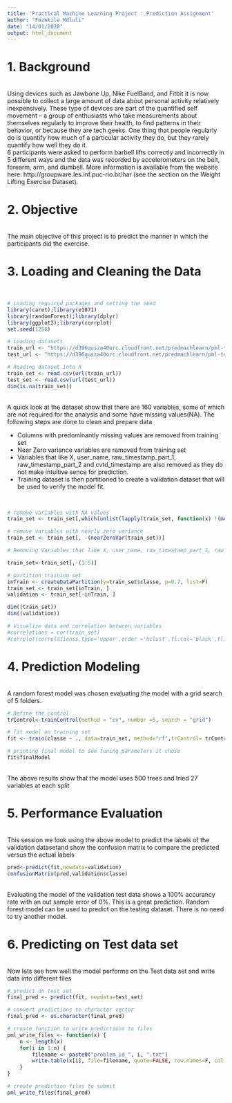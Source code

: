 ```yaml
---
title: 'Practical Machine Learning Project : Prediction Assignment'
author: "Fezekile Mdluli"
date: "14/01/2020"
output: html_document
---
```


# 1. Background
\
Using devices such as Jawbone Up, Nike FuelBand, and Fitbit it is now possible to collect a large amount of data about personal activity relatively inexpensively. These type of devices are part of the quantified self movement – a group of enthusiasts who take measurements about themselves regularly to improve their health, to find patterns in their behavior, or because they are tech geeks. One thing that people regularly do is quantify how much of a particular activity they do, but they rarely quantify how well they do it. 
\
6 participants were asked to perform barbell lifts correctly and incorrectly in 5 different ways and the data was recorded by accelerometers on the belt, forearm, arm, and dumbell. More information is available from the website here: http://groupware.les.inf.puc-rio.br/har (see the section on the Weight Lifting Exercise Dataset).
\

# 2. Objective
\
The main objective of this project is to predict the manner in which the participants did the exercise.
\

# 3. Loading and Cleaning the Data

\
```r
# Loading required packages and setting the seed
library(caret);library(e1071)
library(randomForest);library(dplyr)
library(ggplot2);library(corrplot)
set.seed(1256)

# Loading datasets
train_url <- "https://d396qusza40orc.cloudfront.net/predmachlearn/pml-training.csv"
test_url <- "https://d396qusza40orc.cloudfront.net/predmachlearn/pml-testing.csv"

# Reading dataset into R
train_set <- read.csv(url(train_url))
test_set <- read.csv(url(test_url))
dim(is.na(train_set))
```
\
A quick look at the dataset show that there are 160 variables, some of which are not required for the analysis and some have missing values(NA). The following steps are done to clean and prepare data

- Columns with predominantly missing values are removed from training set
- Near Zero variance variables are removed from training set
- Variables that like X, user_name, raw_timestamp_part_1, raw_timestamp_part_2 and cvtd_timestamp are also removed as they do not make intuitive sence for prediction.
- Training dataset is then partitioned to create a validation dataset that will be used to verify the model fit.

\
```r
# remove variables with NA values
train_set <- train_set[,which(unlist(lapply(train_set, function(x) !(mean(is.na(x))>0.9))))]

# remove variables with nearly zero variance
train_set <- train_set[, -(nearZeroVar(train_set))]

# Removing Variables that like X, user_name, raw_timestamp_part_1, raw_timestamp_part_2 and cvtd_timestamp

train_set<-train_set[,-(1:5)]

# partition training set
inTrain <- createDataPartition(y=train_set$classe, p=0.7, list=F)
train_set <- train_set[inTrain, ]
validation <- train_set[-inTrain, ]

dim((train_set))
dim((validation))

# Visualize data and correlation between variables
#correlations = cor(train_set)
#corrplot(correlationss,type='upper',order ='hclust',tl.col='black',tl.str =45)


```

# 4. Prediction Modeling 
\
A random forest model was chosen evaluating the model with a grid search of 5 folders.
\
```r
# Define the control
trControl<-trainControl(method = "cv", number =5, search = "grid")

# fit model on training set
fit <- train(classe ~ ., data=train_set, method="rf",trControl= trControl)

# printing final model to see tuning parameters it chose
fit$finalModel
```
\
The above results show that the model uses 500 trees and tried 27 variables at each split
\

# 5. Performance Evaluation
\
This session we look using the above model to predict the labels of the validation datasetand show the confusion matrix to compare the predicted versus the actual labels
\

```r
pred<-predict(fit,newdata=validation)
confusionMatrix(pred,validation$classe)
```
\
Evaluating the model of the validation test data shows a 100% accurancy rate with an out sample error of 0%. This is a great prediction. Random forest model can be used to predict on the testing dataset. There is no need to try another model.
\

# 6. Predicting on Test data set
\
Now lets see how well the model performs on the Test data set and write data into different files
\
```r
# predict on test set
final_pred <- predict(fit, newdata=test_set)

# convert predictions to character vector
final_pred <- as.character(final_pred)

# create function to write predictions to files
pml_write_files <- function(x) {
    n <- length(x)
    for(i in 1:n) {
        filename <- paste0("problem_id_", i, ".txt")
        write.table(x[i], file=filename, quote=FALSE, row.names=F, col.names=FALSE)
    }
}

# create prediction files to submit
pml_write_files(final_pred)

```

